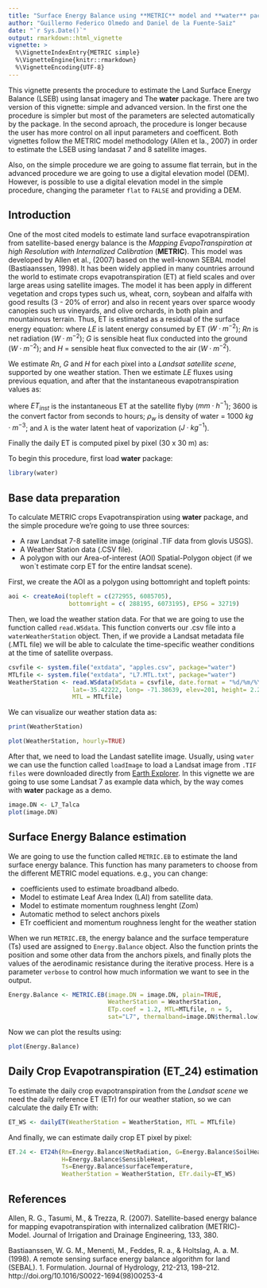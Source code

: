 ```yaml
---
title: "Surface Energy Balance using **METRIC** model and **water** package: 1. *simple procedure*"
author: "Guillermo Federico Olmedo and Daniel de la Fuente-Saiz"
date: "`r Sys.Date()`"
output: rmarkdown::html_vignette
vignette: >
  %\VignetteIndexEntry{METRIC simple}
  %\VignetteEngine{knitr::rmarkdown}
  %\VignetteEncoding{UTF-8}
---
```


This vignette presents the procedure to estimate the Land Surface Energy Balance (LSEB) using lansat imagery and The
**water** package. There are two version of this vignette: simple and advanced version. In the first one the procedure is simpler but most of the parameters are selected automatically by the package. In the second aproach, the procedure is longer because the user has more control on all input parameters and coefficent. Both vignettes follow the METRIC model methodology (Allen et la., 2007) in order to estimate the LSEB using landasat 7 and 8 satellite images. 

Also, on the simple procedure we are going to assume flat terrain, but in the advanced procedure we are going to use a digital elevation model (DEM). However, is possible to use a digital elevation model in the simple procedure, changing the parameter `flat` to `FALSE` and providing a DEM.

## Introduction

One of the most cited models to estimate land surface evapotranspiration from satellite-based energy balance is the *Mapping EvapoTranspiration at high Resolution with Internalized Calibration* (**METRIC**). This model was developed by Allen et al., (2007) based on the well-known SEBAL model (Bastiaanssen, 1998). It has been widely applied in many countries arround the world to estimate crops evapotranspiration (ET) at field scales and over large areas using satellite images. The model it has been apply in different vegetation and crops types such us, wheat, corn, soybean and alfalfa with good results (3 - 20% of error) and also in recent years over sparce woody canopies such us vineyards, and olive orchards, in both plain and mountainous terrain. Thus, ET is estimated as a residual of the surface energy equation:
\begin{equation}
\label{eq:EB}
LE = R_n - G - H
\end{equation}
where $LE$ is latent energy consumed by ET ($W \cdot m^{-2}$); $Rn$ is net radiation ($W \cdot m^{-2}$); $G$ is sensible heat flux conducted into the ground ($W \cdot m^{-2}$); and $H$ = sensible heat flux convected to the air ($W \cdot m^{-2}$).

We estimate $Rn$, $G$ and $H$ for each pixel into a *Landsat satellite scene*, supported by one weather station. Then we estimate $LE$ fluxes using previous equation, and after that the instantaneous evapotranspiration values as:

\begin{equation}
ET_{inst} = 3600 \cdot \frac{LE}{\lambda \rho_w}
\end{equation}

where $ET_{inst}$ is the instantaneous ET at the satellite flyby ($mm \cdot h^{-1}$); 3600 is the convert factor from seconds to hours; $\rho_w$ is density of water = 1000 $kg\cdot m^{-3}$; and $\lambda$ is the water latent heat of vaporization ($J\cdot kg^{-1}$).

Finally the daily ET is computed pixel by pixel (30 x 30 m) as:
\begin{equation}
ET_{24} = \frac{ET_{inst}}{ET_r} ET_{r\_24}
\label{eq:et24}
\end{equation}

To begin this procedure, first load **water** package: 

```r
library(water)

```

## Base data preparation

To calculate METRIC crops Evapotranspiration using **water** package, and the simple procedure we're going to use three sources:

- A raw Landsat 7-8 satellite image (original .TIF data from glovis USGS).
- A Weather Station data (.CSV file).
- A polygon with our Area-of-interest (AOI) Spatial-Polygon object (if we won`t estimate corp ET for the entire landsat scene).

First, we create the AOI as a polygon using bottomright and topleft points:
```r
aoi <- createAoi(topleft = c(272955, 6085705), 
                 bottomright = c( 288195, 6073195), EPSG = 32719)
```

Then, we load the weather station data. For that we are going to use the function called `read.WSdata`. This function converts our .csv file into a `waterWeatherStation` object. Then, if we provide a Landsat metadata file (.MTL file) we will be able to calculate the time-specific weather conditions at the time of satellite overpass.

```r
csvfile <- system.file("extdata", "apples.csv", package="water")
MTLfile <- system.file("extdata", "L7.MTL.txt", package="water")
WeatherStation <- read.WSdata(WSdata = csvfile, date.format = "%d/%m/%Y",
                  lat=-35.42222, long= -71.38639, elev=201, height= 2.2,
                  MTL = MTLfile)
```

We can visualize our weather station data as: 
```r
print(WeatherStation)

plot(WeatherStation, hourly=TRUE)
```


After that, we need to load the Landast satellite image. Usually, using `water` we can use the 
function called `loadImage` to load a Landsat image from `.TIF files` were downloaded directly
from [Earth Explorer](http://earthexplorer.usgs.gov/). In this vignette we are
going to use some Landsat 7 as example data which, by the way comes with **water** package as a demo.
```r
image.DN <- L7_Talca
plot(image.DN)
```


## Surface Energy Balance estimation

We are going to use the function called `METRIC.EB` to estimate the land surface energy balance. This function has many parameters to choose from the different METRIC model equations. e.g., you can change:

- coefficients used to estimate broadband albedo.
- Model to estimate Leaf Area Index (LAI) from satellite data.
- Model to estimate momentum roughness lenght (Zom)
- Automatic method to select anchors pixels
- ETr coefficient and momentum roughness lenght for the weather station

When we run `METRIC.EB`, the energy balance and the surface temperature (Ts) used are assigned to `Energy.Balance` object. Also the function prints the position and some other data from the anchors pixels, and finally plots the values of the aerodinamic resistance during the iterative process. Here is a parameter `verbose` to control how much information we want to see in the output.

```r
Energy.Balance <- METRIC.EB(image.DN = image.DN, plain=TRUE, 
                            WeatherStation = WeatherStation, 
                            ETp.coef = 1.2, MTL=MTLfile, n = 5,
                            sat="L7", thermalband=image.DN$thermal.low)
```

Now we can plot the results using:

```r
plot(Energy.Balance)
```

## Daily Crop Evapotranspiration (ET_24) estimation

To estimate the daily crop evapotranspiration from the *Landsat scene* we need the daily reference ET (ETr) for our weather station, so we can calculate the daily ETr with:

```r
ET_WS <- dailyET(WeatherStation = WeatherStation, MTL = MTLfile)
```

And finally, we can estimate daily crop ET pixel by pixel:

```r
ET.24 <- ET24h(Rn=Energy.Balance$NetRadiation, G=Energy.Balance$SoilHeat, 
               H=Energy.Balance$SensibleHeat, 
               Ts=Energy.Balance$surfaceTemperature, 
               WeatherStation = WeatherStation, ETr.daily=ET_WS)
```

## References

Allen, R. G., Tasumi, M., & Trezza, R. (2007). Satellite-based energy balance for mapping evapotranspiration with internalized calibration (METRIC)-Model. Journal of Irrigation and Drainage Engineering, 133, 380.

Bastiaanssen, W. G. M., Menenti, M., Feddes, R. a., & Holtslag, A. a. M. (1998). A remote sensing surface energy balance algorithm for land (SEBAL). 1. Formulation. Journal of Hydrology, 212-213, 198–212. http://doi.org/10.1016/S0022-1694(98)00253-4
